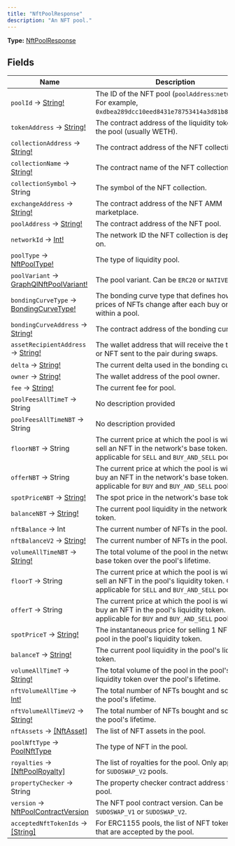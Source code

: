 ```yaml
---
title: "NftPoolResponse"
description: "An NFT pool."
---
```


**Type:** [NftPoolResponse](/api-reference/types/nftpoolresponse)

## Fields

| Name | Description |
|------|-------------|
| `poolId` → [String!](/api-reference/types/string) | The ID of the NFT pool (`poolAddress`:`networkId`). For example, `0xdbea289dcc10eed8431e78753414a3d81b8e7201:1`. |
| `tokenAddress` → [String!](/api-reference/types/string) | The contract address of the liquidity token of the pool (usually WETH). |
| `collectionAddress` → [String!](/api-reference/types/string) | The contract address of the NFT collection. |
| `collectionName` → [String!](/api-reference/types/string) | The contract name of the NFT collection. |
| `collectionSymbol` → String | The symbol of the NFT collection. |
| `exchangeAddress` → [String!](/api-reference/types/string) | The contract address of the NFT AMM marketplace. |
| `poolAddress` → [String!](/api-reference/types/string) | The contract address of the NFT pool. |
| `networkId` → [Int!](/api-reference/types/int) | The network ID the NFT collection is deployed on. |
| `poolType` → [NftPoolType!](/api-reference/types/nftpooltype) | The type of liquidity pool. |
| `poolVariant` → [GraphQlNftPoolVariant!](/api-reference/types/graphqlnftpoolvariant) | The pool variant. Can be `ERC20` or `NATIVE`. |
| `bondingCurveType` → [BondingCurveType!](/api-reference/types/bondingcurvetype) | The bonding curve type that defines how the prices of NFTs change after each buy or sell within a pool. |
| `bondingCurveAddress` → [String!](/api-reference/types/string) | The contract address of the bonding curve. |
| `assetRecipientAddress` → [String!](/api-reference/types/string) | The wallet address that will receive the tokens or NFT sent to the pair during swaps. |
| `delta` → [String!](/api-reference/types/string) | The current delta used in the bonding curve. |
| `owner` → [String!](/api-reference/types/string) | The wallet address of the pool owner. |
| `fee` → [String!](/api-reference/types/string) | The current fee for pool. |
| `poolFeesAllTimeT` → String | No description provided |
| `poolFeesAllTimeNBT` → String | No description provided |
| `floorNBT` → String | The current price at which the pool is willing to sell an NFT in the network's base token. Only applicable for `SELL` and `BUY_AND_SELL` pool types. |
| `offerNBT` → String | The current price at which the pool is willing to buy an NFT in the network's base token. Only applicable for `BUY` and `BUY_AND_SELL` pool types. |
| `spotPriceNBT` → [String!](/api-reference/types/string) | The spot price in the network's base token. |
| `balanceNBT` → [String!](/api-reference/types/string) | The current pool liquidity in the network's base token. |
| `nftBalance` → Int | The current number of NFTs in the pool. |
| `nftBalanceV2` → [String!](/api-reference/types/string) | The current number of NFTs in the pool. |
| `volumeAllTimeNBT` → [String!](/api-reference/types/string) | The total volume of the pool in the network's base token over the pool's lifetime. |
| `floorT` → String | The current price at which the pool is willing to sell an NFT in the pool's liquidity token. Only applicable for `SELL` and `BUY_AND_SELL` pool types. |
| `offerT` → String | The current price at which the pool is willing to buy an NFT in the pool's liquidity token. Only applicable for `BUY` and `BUY_AND_SELL` pool types. |
| `spotPriceT` → [String!](/api-reference/types/string) | The instantaneous price for selling 1 NFT to the pool in the pool's liquidity token. |
| `balanceT` → [String!](/api-reference/types/string) | The current pool liquidity in the pool's liquidity token. |
| `volumeAllTimeT` → [String!](/api-reference/types/string) | The total volume of the pool in the pool's liquidity token over the pool's lifetime. |
| `nftVolumeAllTime` → [Int!](/api-reference/types/int) | The total number of NFTs bought and sold over the pool's lifetime. |
| `nftVolumeAllTimeV2` → [String!](/api-reference/types/string) | The total number of NFTs bought and sold over the pool's lifetime. |
| `nftAssets` → [[NftAsset]](/api-reference/types/nftasset) | The list of NFT assets in the pool. |
| `poolNftType` → [PoolNftType](/api-reference/types/poolnfttype) | The type of NFT in the pool. |
| `royalties` → [[NftPoolRoyalty]](/api-reference/types/nftpoolroyalty) | The list of royalties for the pool. Only applicable for `SUDOSWAP_V2` pools. |
| `propertyChecker` → String | The property checker contract address for the pool. |
| `version` → [NftPoolContractVersion](/api-reference/types/nftpoolcontractversion) | The NFT pool contract version. Can be `SUDOSWAP_V1` or `SUDOSWAP_V2`. |
| `acceptedNftTokenIds` → [[String]](/api-reference/types/string) | For ERC1155 pools, the list of NFT token IDs that are accepted by the pool. |


